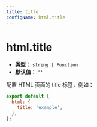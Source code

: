 ```yaml
---
title: title
configName: html.title
---
```


# html.title

- **类型：** `string | Function`
- **默认值：** `''`

配置 HTML 页面的 title 标签，例如：

```js
export default {
  html: {
    title: 'example',
  },
};
```


<RsbuildConig />
